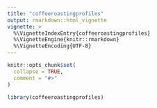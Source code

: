 ```yaml
---
title: "coffeeroastingprofiles"
output: rmarkdown::html_vignette
vignette: >
  %\VignetteIndexEntry{coffeeroastingprofiles}
  %\VignetteEngine{knitr::rmarkdown}
  %\VignetteEncoding{UTF-8}
---
```


```r
knitr::opts_chunk$set(
  collapse = TRUE,
  comment = "#>"
)
```

```r
library(coffeeroastingprofiles)
```
